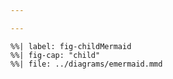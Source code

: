```yaml
---

---
```



::: column-body-outset
```mermaid
%%| label: fig-childMermaid
%%| fig-cap: "child"
%%| file: ../diagrams/emermaid.mmd
```
:::
